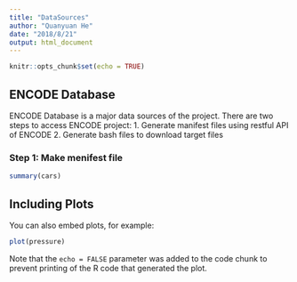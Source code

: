 ```yaml
---
title: "DataSources"
author: "Quanyuan He"
date: "2018/8/21"
output: html_document
---
```


```r
knitr::opts_chunk$set(echo = TRUE)
```

## ENCODE Database
ENCODE Database is a major data sources of the project.
There are two steps to access ENCODE project:
1. Generate manifest files using restful API of ENCODE
2. Generate bash files to download target files

### Step 1: Make menifest file

```r
summary(cars)
```

## Including Plots

You can also embed plots, for example:

```r
plot(pressure)
```

Note that the `echo = FALSE` parameter was added to the code chunk to prevent printing of the R code that generated the plot.
